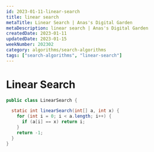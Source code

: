 ```yaml
---
id: 2023-01-11-linear-search
title: linear search
metaTitle: Linear Search | Anas's Digital Garden
metaDescription: linear search | Anas's Digital Garden
createdDate: 2023-01-11
updatedDate: 2023-01-15
weekNumber: 202302
category: algorithms/search-algorithms
tags: ["search-algorithms", "linear-search"]
---
```

# Linear Search

```java
public class LinearSearch {

  static int linearSearch(int[] a, int x) {
    for (int i = 0; i < a.length; i++) {
      if (a[i] == x) return i;
    }
    return -1;
  }
}
```
